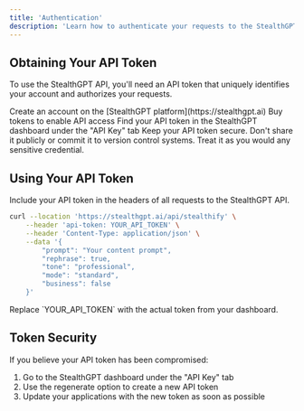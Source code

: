 ```yaml
---
title: 'Authentication'
description: 'Learn how to authenticate your requests to the StealthGPT API'
---
```


## Obtaining Your API Token

To use the StealthGPT API, you'll need an API token that uniquely identifies your account and authorizes your requests.

<Steps>
  <Step title="Sign Up">
    Create an account on the [StealthGPT platform](https://stealthgpt.ai)
  </Step>
  <Step title="Purchase Tokens">
    Buy tokens to enable API access
  </Step>
  <Step title="Access Your API Token">
    Find your API token in the StealthGPT dashboard under the "API Key" tab
  </Step>
</Steps>

<Warning>
  Keep your API token secure. Don't share it publicly or commit it to version control systems. Treat it as you would any sensitive credential.
</Warning>

## Using Your API Token

Include your API token in the headers of all requests to the StealthGPT API.

```bash
curl --location 'https://stealthgpt.ai/api/stealthify' \
    --header 'api-token: YOUR_API_TOKEN' \
    --header 'Content-Type: application/json' \
    --data '{
        "prompt": "Your content prompt",
        "rephrase": true,
        "tone": "professional",
        "mode": "standard",
        "business": false
    }'
```

<Tip>
  Replace `YOUR_API_TOKEN` with the actual token from your dashboard.
</Tip>

## Token Security

If you believe your API token has been compromised:

1. Go to the StealthGPT dashboard under the "API Key" tab
2. Use the regenerate option to create a new API token
3. Update your applications with the new token as soon as possible 
